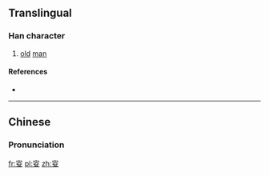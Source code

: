 {{also|叟}}
==Translingual==

===Han character===
{{Han char|rn=29|rad=又|as=07|sn=9|four=|canj=十火水 (JFE)|ids=⿳[[宀]][[火]][[又]]}}

# [[old]] [[man]]

====References====
* {{Han ref|kx=0166.130|dkj=03167|dj=0378.070|hdz=10398.030|uh=53DC|ud=21468}}

----

==Chinese==
{{zh-forms}}

===Pronunciation===
{{zh-pron
|m=sǒu
|c=
|mc=y
|oc=y
|ma=
|cat=n
}}

[[fr:叜]]
[[pl:叜]]
[[zh:叜]]